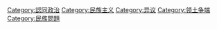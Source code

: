 {{seealso|國族認同}}
[[Category:認同政治|Category:認同政治]]
[[Category:民族主义|Category:民族主义]]
[[Category:异议|Category:异议]]
[[Category:领土争端|Category:领土争端]]
[[Category:民族問題|Category:民族問題]]